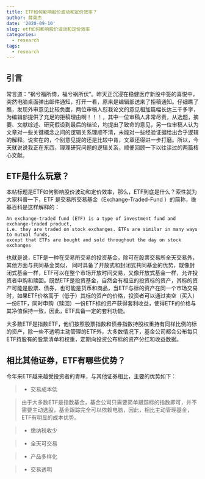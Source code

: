 ```yaml
---
title: ETF如何影响股价波动和定价效率？
author: 薛英杰
date: '2020-09-10'
slug: etf如何影响股价波动和定价效率
categories:
  - research
tags:
  - research
---
```



## 引言

常言道：“祸兮福所倚，福兮祸所伏”。昨天正沉浸在稳健医疗新股中签的喜悦中，突然电脑桌面弹出邮件通知，打开一看，原来是编辑部送来了拒稿通知。仔细瞧了瞧，发现外审意见比较负面，两位审稿人怼我论文的意见相加篇幅长达三千多字，为编辑部提供了充足的拒稿理由啊！！！，其中一位审稿人非常尽责，从选题，摘要、文献综述、研究假设到最后的结论，均提出了致命的意见，另一位审稿人认为文章对一些关键概念之间的逻辑关系理顺不清，未能对一些经验证据给出合乎逻辑的解释。说实在的，个别意见提的还是比较中肯，文章还得进一步打磨。所以，今天就说说我正在东西，理理研究问题的逻辑关系，顺便回顾一下以往读过的两篇核心文献。

## ETF是什么玩意？

本帖标题是ETF如何影响股价波动和定价效率，那么，ETF到底是什么？索性就为大家科普一下，ETF 是交易所交易基金（Exchange-Traded-Fund ）的简称，维基百科是这样解释的：

```
An exchange-traded fund (ETF) is a type of investment fund and exchange-traded product, 
i.e. they are traded on stock exchanges. ETFs are similar in many ways to mutual funds, 
except that ETFs are bought and sold throughout the day on stock exchanges

```
也就是说，ETF是一种在交易所交易的投资基金，除可在股票交易所全天交易外，其他方面与共同基金类似，
同时具备了开放式和封闭式共同基金的优势，既像封闭式基金一样，ETF可以在整个市场开放时间交易，又像开放式基金一样，允许投资者申购和赎回。既然ETF是投资基金，自然会有相应的投资标的资产，其标的资产可能是股票、债券，也可能是货币和商品，当ETF与标的资产在同一个市场交易时，如果ETF价格高于（低于）其标的资产的价格，投资者可以通过卖空（买入）一份ETF，同时申购（赎回）一份ETF标的资产获得套利收益，使得ETF的价格与其净值保持一致，因此，ETF具备一定的套利功能。

大多数ETF是指数ETF，他们按照股票指数和债券指数持股权重持有同样比例的标的资产，除一些不透明主动管理的ETF外，大多数情况下，基金公司都会公布每只ETF持股有的股票清单和权重，定期向投资公布标的资产分红和收益数据。

## 相比其他证券，ETF有哪些优势？

今年来ETF越来越受投资者的青睐，与其他证券相比，主要的优势如下：

> * 交易成本低

> 由于大多数ETF是指数基金，基金公司只需要简单跟踪标的指数即可，并不需要主动选股，基金跟踪完全可以依赖电脑，因此，相比主动管理基金，ETF有明显的成本优势。

> * 缴纳税收少


> * 全天可交易

> * 产品多样化

> * 交易透明
